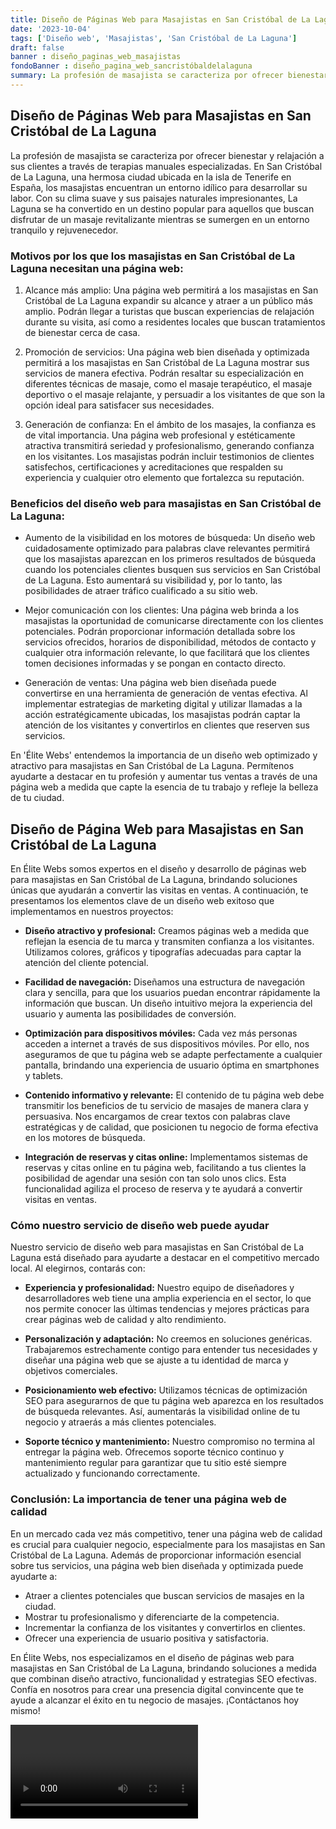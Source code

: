 ```yaml
---
title: Diseño de Páginas Web para Masajistas en San Cristóbal de La Laguna
date: '2023-10-04'
tags: ['Diseño web', 'Masajistas', 'San Cristóbal de La Laguna']
draft: false
banner : diseño_paginas_web_masajistas
fondoBanner : diseño_pagina_web_sancristóbaldelalaguna
summary: La profesión de masajista se caracteriza por ofrecer bienestar y relajación a sus clientes a través de terapias manuales especializadas. En San Cristóbal de La Laguna, una hermosa ciudad ubicada en la isla de Tenerife en España, los masajistas encuentran un entorno idílico para desarrollar su labor. Con su clima suave y sus paisajes naturales impresionantes, La Laguna se ha convertido en un destino popular para aquellos que buscan disfrutar de un masaje revitalizante mientras se sumergen en un entorno tranquilo y rejuvenecedor.
---
```


## **Diseño de Páginas Web para Masajistas en San Cristóbal de La Laguna**

La profesión de masajista se caracteriza por ofrecer bienestar y relajación a sus clientes a través de terapias manuales especializadas. En San Cristóbal de La Laguna, una hermosa ciudad ubicada en la isla de Tenerife en España, los masajistas encuentran un entorno idílico para desarrollar su labor. Con su clima suave y sus paisajes naturales impresionantes, La Laguna se ha convertido en un destino popular para aquellos que buscan disfrutar de un masaje revitalizante mientras se sumergen en un entorno tranquilo y rejuvenecedor.

### **Motivos por los que los masajistas en San Cristóbal de La Laguna necesitan una página web:**

1. Alcance más amplio: Una página web permitirá a los masajistas en San Cristóbal de La Laguna expandir su alcance y atraer a un público más amplio. Podrán llegar a turistas que buscan experiencias de relajación durante su visita, así como a residentes locales que buscan tratamientos de bienestar cerca de casa.

2. Promoción de servicios: Una página web bien diseñada y optimizada permitirá a los masajistas en San Cristóbal de La Laguna mostrar sus servicios de manera efectiva. Podrán resaltar su especialización en diferentes técnicas de masaje, como el masaje terapéutico, el masaje deportivo o el masaje relajante, y persuadir a los visitantes de que son la opción ideal para satisfacer sus necesidades.

3. Generación de confianza: En el ámbito de los masajes, la confianza es de vital importancia. Una página web profesional y estéticamente atractiva transmitirá seriedad y profesionalismo, generando confianza en los visitantes. Los masajistas podrán incluir testimonios de clientes satisfechos, certificaciones y acreditaciones que respalden su experiencia y cualquier otro elemento que fortalezca su reputación.

### **Beneficios del diseño web para masajistas en San Cristóbal de La Laguna:**

- Aumento de la visibilidad en los motores de búsqueda: Un diseño web cuidadosamente optimizado para palabras clave relevantes permitirá que los masajistas aparezcan en los primeros resultados de búsqueda cuando los potenciales clientes busquen sus servicios en San Cristóbal de La Laguna. Esto aumentará su visibilidad y, por lo tanto, las posibilidades de atraer tráfico cualificado a su sitio web.

- Mejor comunicación con los clientes: Una página web brinda a los masajistas la oportunidad de comunicarse directamente con los clientes potenciales. Podrán proporcionar información detallada sobre los servicios ofrecidos, horarios de disponibilidad, métodos de contacto y cualquier otra información relevante, lo que facilitará que los clientes tomen decisiones informadas y se pongan en contacto directo.

- Generación de ventas: Una página web bien diseñada puede convertirse en una herramienta de generación de ventas efectiva. Al implementar estrategias de marketing digital y utilizar llamadas a la acción estratégicamente ubicadas, los masajistas podrán captar la atención de los visitantes y convertirlos en clientes que reserven sus servicios.

En 'Élite Webs' entendemos la importancia de un diseño web optimizado y atractivo para masajistas en San Cristóbal de La Laguna. Permítenos ayudarte a destacar en tu profesión y aumentar tus ventas a través de una página web a medida que capte la esencia de tu trabajo y refleje la belleza de tu ciudad.

<GifSeo />

<Cta />

## Diseño de Página Web para Masajistas en San Cristóbal de La Laguna

En Élite Webs somos expertos en el diseño y desarrollo de páginas web para masajistas en San Cristóbal de La Laguna, brindando soluciones únicas que ayudarán a convertir las visitas en ventas. A continuación, te presentamos los elementos clave de un diseño web exitoso que implementamos en nuestros proyectos:

- **Diseño atractivo y profesional:** Creamos páginas web a medida que reflejan la esencia de tu marca y transmiten confianza a los visitantes. Utilizamos colores, gráficos y tipografías adecuadas para captar la atención del cliente potencial.

- **Facilidad de navegación:** Diseñamos una estructura de navegación clara y sencilla, para que los usuarios puedan encontrar rápidamente la información que buscan. Un diseño intuitivo mejora la experiencia del usuario y aumenta las posibilidades de conversión.

- **Optimización para dispositivos móviles:** Cada vez más personas acceden a internet a través de sus dispositivos móviles. Por ello, nos aseguramos de que tu página web se adapte perfectamente a cualquier pantalla, brindando una experiencia de usuario óptima en smartphones y tablets.

- **Contenido informativo y relevante:** El contenido de tu página web debe transmitir los beneficios de tu servicio de masajes de manera clara y persuasiva. Nos encargamos de crear textos con palabras clave estratégicas y de calidad, que posicionen tu negocio de forma efectiva en los motores de búsqueda.

- **Integración de reservas y citas online:** Implementamos sistemas de reservas y citas online en tu página web, facilitando a tus clientes la posibilidad de agendar una sesión con tan solo unos clics. Esta funcionalidad agiliza el proceso de reserva y te ayudará a convertir visitas en ventas.

### Cómo nuestro servicio de diseño web puede ayudar

Nuestro servicio de diseño web para masajistas en San Cristóbal de La Laguna está diseñado para ayudarte a destacar en el competitivo mercado local. Al elegirnos, contarás con:

- **Experiencia y profesionalidad:** Nuestro equipo de diseñadores y desarrolladores web tiene una amplia experiencia en el sector, lo que nos permite conocer las últimas tendencias y mejores prácticas para crear páginas web de calidad y alto rendimiento.

- **Personalización y adaptación:** No creemos en soluciones genéricas. Trabajaremos estrechamente contigo para entender tus necesidades y diseñar una página web que se ajuste a tu identidad de marca y objetivos comerciales.

- **Posicionamiento web efectivo:** Utilizamos técnicas de optimización SEO para asegurarnos de que tu página web aparezca en los resultados de búsqueda relevantes. Así, aumentarás la visibilidad online de tu negocio y atraerás a más clientes potenciales.

- **Soporte técnico y mantenimiento:** Nuestro compromiso no termina al entregar la página web. Ofrecemos soporte técnico continuo y mantenimiento regular para garantizar que tu sitio esté siempre actualizado y funcionando correctamente.

### Conclusión: La importancia de tener una página web de calidad

En un mercado cada vez más competitivo, tener una página web de calidad es crucial para cualquier negocio, especialmente para los masajistas en San Cristóbal de La Laguna. Además de proporcionar información esencial sobre tus servicios, una página web bien diseñada y optimizada puede ayudarte a:

- Atraer a clientes potenciales que buscan servicios de masajes en la ciudad.
- Mostrar tu profesionalismo y diferenciarte de la competencia.
- Incrementar la confianza de los visitantes y convertirlos en clientes.
- Ofrecer una experiencia de usuario positiva y satisfactoria.

En Élite Webs, nos especializamos en el diseño de páginas web para masajistas en San Cristóbal de La Laguna, brindando soluciones a medida que combinan diseño atractivo, funcionalidad y estrategias SEO efectivas. Confía en nosotros para crear una presencia digital convincente que te ayude a alcanzar el éxito en tu negocio de masajes. ¡Contáctanos hoy mismo!

<Video />

<CtaBot job='Masajistas' city='San Cristóbal de La Laguna'/>

<Gmaps query='San Cristóbal de La Laguna+españa+maps' />